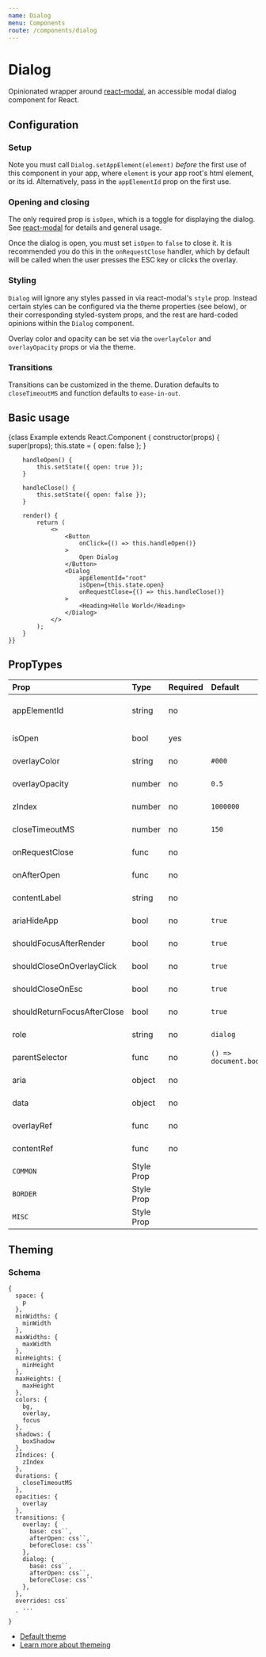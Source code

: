 ```yaml
---
name: Dialog
menu: Components
route: /components/dialog
---
```



# Dialog

Opinionated wrapper around [react-modal](http://reactcommunity.org/react-modal/),
an accessible modal dialog component for React.

## Configuration

### Setup
Note you must call `Dialog.setAppElement(element)` *before* the first use of this
component in your app, where `element` is your app root's html element, or its id.
Alternatively, pass in the `appElementId` prop on the first use.

### Opening and closing
The only required prop is `isOpen`, which is a toggle for displaying the dialog.
See [react-modal](http://reactcommunity.org/react-modal/) for details and general usage.

Once the dialog is open, you must set `isOpen` to `false` to close it. It is
recommended you do this in the `onRequestClose` handler, which by default will be
called when the user presses the ESC key or clicks the overlay.

### Styling

`Dialog` will ignore any styles passed in via react-modal's `style` prop. Instead
certain styles can be configured via the theme properties (see below), or their
corresponding styled-system props, and the rest are hard-coded opinions within
the `Dialog` component.

Overlay color and opacity can be set via the `overlayColor` and `overlayOpacity`
props or via the theme.

### Transitions
Transitions can be customized in the theme. Duration defaults to `closeTimeoutMS`
and function defaults to `ease-in-out`.

## Basic usage

<Playground>
    {class Example extends React.Component {
        constructor(props) {
            super(props);
            this.state = { open: false };
        }

        handleOpen() {
            this.setState({ open: true });
        }

        handleClose() {
            this.setState({ open: false });
        }

        render() {
            return (
                <>
                    <Button
                        onClick={() => this.handleOpen()}
                    >
                        Open Dialog
                    </Button>
                    <Dialog
                        appElementId="root"
                        isOpen={this.state.open}
                        onRequestClose={() => this.handleClose()}
                    >
                        <Heading>Hello World</Heading>
                    </Dialog>
                </>
            );
        }
    }}
</Playground>


## PropTypes
| Prop | Type | Required | Default | Description |
|:-----|:-----|:---------|:--------|:------------|
| appElementId | string | no | | id of app root element |
| isOpen | bool | yes | | via [react-modal](http://reactcommunity.org/react-modal/#usage) |
| overlayColor | string | no | `#000` | overlay color |
| overlayOpacity | number | no | `0.5` | overlay opacity |
| zIndex | number | no | `1000000` | overlay z-index |
| closeTimeoutMS | number | no | `150` | via [react-modal](http://reactcommunity.org/react-modal/#usage) |
| onRequestClose | func | no | | via [react-modal](http://reactcommunity.org/react-modal/#usage) |
| onAfterOpen | func | no | | via [react-modal](http://reactcommunity.org/react-modal/#usage) |
| contentLabel | string | no | | via [react-modal](http://reactcommunity.org/react-modal/#usage) |
| ariaHideApp | bool | no | `true` | via [react-modal](http://reactcommunity.org/react-modal/#usage) |
| shouldFocusAfterRender | bool | no | `true` | via [react-modal](http://reactcommunity.org/react-modal/#usage) |
| shouldCloseOnOverlayClick | bool | no | `true` | via [react-modal](http://reactcommunity.org/react-modal/#usage) |
| shouldCloseOnEsc | bool | no | `true` | via [react-modal](http://reactcommunity.org/react-modal/#usage) |
| shouldReturnFocusAfterClose | bool | no | `true` | via [react-modal](http://reactcommunity.org/react-modal/#usage) |
| role | string | no | `dialog` | via [react-modal](http://reactcommunity.org/react-modal/#usage) |
| parentSelector | func | no | `() => document.body` | via [react-modal](http://reactcommunity.org/react-modal/#usage) |
| aria | object | no | | via [react-modal](http://reactcommunity.org/react-modal/#usage) |
| data | object | no | | via [react-modal](http://reactcommunity.org/react-modal/#usage) |
| overlayRef | func | no | | via [react-modal](http://reactcommunity.org/react-modal/#usage) |
| contentRef | func | no | | via [react-modal](http://reactcommunity.org/react-modal/#usage) |
| `COMMON` | Style Prop |  |  | see [Style Props](/style-props) |
| `BORDER` | Style Prop |  |  | see [Style Props](/style-props) |
| `MISC` | Style Prop |  |  | see [Style Props](/style-props) |


## Theming

### Schema
```
{
  space: {
    p
  },
  minWidths: {
    minWidth
  },
  maxWidths: {
    maxWidth
  },
  minHeights: {
    minHeight
  },
  maxHeights: {
    maxHeight
  },
  colors: {
    bg,
    overlay,
    focus
  },
  shadows: {
    boxShadow
  },
  zIndices: {
    zIndex
  },
  durations: {
    closeTimeoutMS
  },
  opacities: {
    overlay
  },
  transitions: {
    overlay: {
      base: css``,
      afterOpen: css``,
      beforeClose: css``
    },
    dialog: {
      base: css``,
      afterOpen: css``,
      beforeClose: css``
    },
  },
  overrides: css`
    ...
  `
}
```

- [Default theme](https://github.com/raster-foundry/blasterjs/tree/master/packages/core/theme/components/dialog)
- [Learn more about themeing](/blaster-theme)
